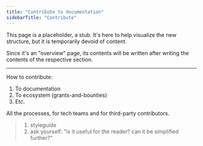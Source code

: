 ```yaml
---
title: "Contribute to documentation"
sidebarTitle: "Contribute"
---
```


This page is a placeholder, a stub. It's here to help visualize the new structure, but it is temporarily devoid of content.

Since it's an "overview" page, its contents will be written after writing the contents of the respective section.

---

How to contribute:
1. To documentation
2. To ecosystem (grants-and-bounties)
3. Etc.

All the processes, for tech teams and for third-party contributors.

> 1. styleguide
> 2. ask yourself: "is it useful for the reader? can it be simplified further?"

